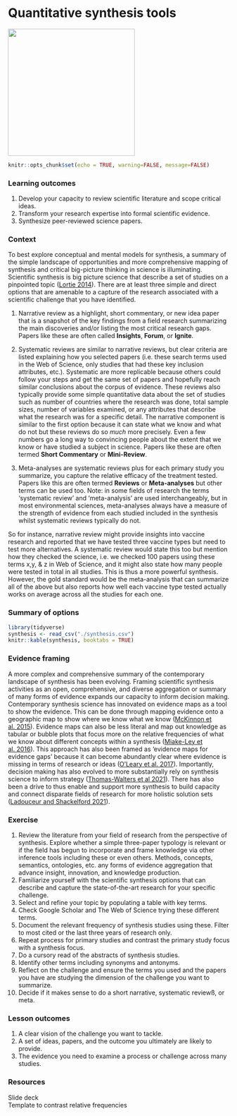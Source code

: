 # Quantitative synthesis tools {#synthesis}

![](./tools.png){width=3in}    

```r
knitr::opts_chunk$set(echo = TRUE, warning=FALSE, message=FALSE)
```


### Learning outcomes {-}  
1. Develop your capacity to review scientific literature and scope critical ideas.
2. Transform your research expertise into formal scientific evidence.    
3. Synthesize peer-reviewed science papers.  


### Context {-}  
To best explore conceptual and mental models for synthesis, a summary of the simple landscape of opportunities and more comprehensive mapping of synthesis and critical big-picture thinking in science is illuminating. Scientific synthesis is big picture science that describe a set of studies on a pinpointed topic ([Lortie 2014](https://onlinelibrary.wiley.com/doi/full/10.1111/j.1600-0706.2013.00970.x)). There are at least three simple and direct options that are amenable to a capture of the research associated with a scientific challenge that you have identified.  

(1) Narrative review as a highlight, short commentary, or new idea paper that is a snapshot of the key findings from a field research summarizing the main discoveries and/or listing the most critical research gaps. Papers like these are often called **Insights**, **Forum**, or **Ignite**.   

(2) Systematic reviews  are similar to narrative reviews, but clear criteria are listed explaining how you selected papers (i.e. these search terms used in the Web of Science, only studies that had these key inclusion attributes, etc.). Systematic are more replicable because others could follow your steps and get the same set of papers and hopefully reach similar conclusions about the corpus of evidence. These reviews also typically provide some simple quantitative data about the set of studies such as number of countries where the research was done, total sample sizes, number of variables examined, or any attributes that describe what the research was for a specific detail. The narrative component is similar to the first option because it can state what we know and what do not but these reviews do so *much* more precisely. Even a few numbers go a long way to convincing people about the extent that we know or have studied a subject in science.  Papers like these are often termed **Short Commentary** or **Mini-Review**.  

(3) Meta-analyses are systematic reviews plus for each primary study you summarize, you capture the relative efficacy of the treatment tested. Papers like this are often termed **Reviews** or **Meta-analyses** but other terms can be used too. Note: in some fields of research the terms 'systematic review' and 'meta-analysis' are used interchangeably, but in most environmental sciences, meta-analyses always have a measure of the strength of evidence from each studied included in the synthesis whilst systematic reviews typically do not.  

So for instance, narrative review might provide insights into vaccine research and reported that we have tested three vaccine types but need to test more alternatives. A systematic review would state this too but mention how they checked the science, i.e. we checked 100 papers using these terms x,y, & z in Web of Science, and it might also state how many people were tested in total in all studies. This is thus a more powerful synthesis. However, the gold standard would be the meta-analysis that can summarize all of the above but also reports how well each vaccine type tested actually works on average across all the studies for each one.  


### Summary of options {-}  

```r
library(tidyverse)
synthesis <- read_csv("./synthesis.csv")
knitr::kable(synthesis, booktabs = TRUE)

```

### Evidence framing {-}  
A more complex and comprehensive summary of the contemporary landscape of synthesis has been evolving. Framing scientific synthesis activities as an open, comprehensive, and diverse aggregation or summary of many forms of evidence expands our capacity to inform decision making. Contemporary synthesis science has innovated on evidence maps as a tool to show the evidence. This can be done through mapping evidence onto a geographic map to show where we know what we know ([McKinnon et al. 2015](https://www.nature.com/articles/528185a)). Evidence maps can also be less literal and map out knowledge as tabular or bubble plots that focus more on the relative frequencies of what we know about different concepts within a synthesis ([Miake-Ley et al. 2016](https://systematicreviewsjournal.biomedcentral.com/articles/10.1186/s13643-016-0204-x)). This approach has also been framed as 'evidence maps for evidence gaps' because it can become abundantly clear where evidence is missing in terms of research or ideas ([O'Leary et al. 2017](https://environmentalevidencejournal.biomedcentral.com/articles/10.1186/s13750-017-0096-9)). Importantly, decision making has also evolved to more substantially rely on synthesis science to inform strategy ([Thomas-Walters et al 2021](https://conbio.onlinelibrary.wiley.com/doi/full/10.1111/csp2.426)). There has also been a drive to thus enable and support more synthesis to build capacity and connect disparate fields of research for more holistic solution sets ([Ladouceur and Shackelford 2021](https://onlinelibrary.wiley.com/doi/full/10.1111/rec.13251)).  


### Exercise {-}  
1. Review the literature from  your field of research from the perspective of synthesis. Explore whether a simple three-paper typology is relevant or if the field has begun to incorporate and frame knowledge via other inference tools including these or even others.  Methods, concepts, semantics, ontologies, etc. any forms of evidence aggregation that advance insight, innovation, and knowledge production.  
2. Familiarize yourself with the scientific synthesis options that can describe and capture the state-of-the-art research for your specific challenge.  
3. Select and refine your topic by populating a table with key terms.    
4. Check Google Scholar and The Web of Science trying these different terms.  
5. Document the relevant frequency of synthesis studies using these. Filter to most cited or the last three years of research only.  
6. Repeat process for primary studies and contrast the primary study focus with a synthesis focus.  
7. Do a cursory read of the abstracts of synthesis studies.  
8. Identify other terms including synonyms and antonyms.  
9. Reflect on the  challenge and ensure the terms you used and the papers you have are studying the dimension of the challenge you want to summarize.  
10. Decide if it makes sense to do a short narrative, systematic reviewß, or meta.  

### Lesson outcomes {-}  
1. A clear vision of the challenge you want to tackle.  
2. A set of ideas, papers, and the outcome you ultimately are likely to provide.  
3. The evidence you need to examine a process or challenge across many studies.   

### Resources {-}  
Slide deck  
Template to contrast relative frequencies  


